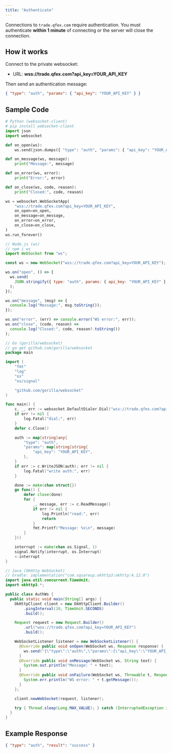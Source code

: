 ```yaml
---
title: "Authenticate"
---
```


Connections to `trade.qfex.com` require authentication. You must authenticate **within 1 minute** of connecting or the server will close the connection.

## How it works

Connect to the private websocket:

- URL: **wss://trade.qfex.com?api_key=YOUR_API_KEY**

Then send an authentication message:

```json
{ "type": "auth", "params": { "api_key": "YOUR_API_KEY" } }
```

## Sample Code

<CodeGroup>

```python python
# Python (websocket-client)
# pip install websocket-client
import json
import websocket

def on_open(ws):
    ws.send(json.dumps({ "type": "auth", "params": { "api_key": "YOUR_API_KEY" } }))

def on_message(ws, message):
    print("Message:", message)

def on_error(ws, error):
    print("Error:", error)

def on_close(ws, code, reason):
    print("Closed:", code, reason)

ws = websocket.WebSocketApp(
    "wss://trade.qfex.com?api_key=YOUR_API_KEY",
    on_open=on_open,
    on_message=on_message,
    on_error=on_error,
    on_close=on_close,
)
ws.run_forever()
```

```javascript node
// Node.js (ws)
// npm i ws
import WebSocket from "ws";

const ws = new WebSocket("wss://trade.qfex.com?api_key=YOUR_API_KEY");

ws.on("open", () => {
  ws.send(
    JSON.stringify({ type: "auth", params: { api_key: "YOUR_API_KEY" } })
  );
});

ws.on("message", (msg) => {
  console.log("Message:", msg.toString());
});

ws.on("error", (err) => console.error("WS error:", err));
ws.on("close", (code, reason) =>
  console.log("Closed:", code, reason?.toString())
);
```

```go go
// Go (gorilla/websocket)
// go get github.com/gorilla/websocket
package main

import (
	"fmt"
	"log"
	"os"
	"os/signal"

	"github.com/gorilla/websocket"
)

func main() {
	c, _, err := websocket.DefaultDialer.Dial("wss://trade.qfex.com?api_key=YOUR_API_KEY", nil)
	if err != nil {
		log.Fatal("dial:", err)
	}
	defer c.Close()

	auth := map[string]any{
		"type": "auth",
		"params": map[string]string{
			"api_key": "YOUR_API_KEY",
		},
	}
	if err := c.WriteJSON(auth); err != nil {
		log.Fatal("write auth:", err)
	}

	done := make(chan struct{})
	go func() {
		defer close(done)
		for {
			_, message, err := c.ReadMessage()
			if err != nil {
				log.Println("read:", err)
				return
			}
			fmt.Printf("Message: %s\n", message)
		}
	}()

	interrupt := make(chan os.Signal, 1)
	signal.Notify(interrupt, os.Interrupt)
	<-interrupt
}
```

```java java
// Java (OkHttp WebSocket)
// Gradle: implementation("com.squareup.okhttp3:okhttp:4.12.0")
import java.util.concurrent.TimeUnit;
import okhttp3.*;

public class AuthWs {
  public static void main(String[] args) {
    OkHttpClient client = new OkHttpClient.Builder()
        .pingInterval(20, TimeUnit.SECONDS)
        .build();

    Request request = new Request.Builder()
        .url("wss://trade.qfex.com?api_key=YOUR_API_KEY")
        .build();

    WebSocketListener listener = new WebSocketListener() {
      @Override public void onOpen(WebSocket ws, Response response) {
        ws.send("{\"type\":\"auth\",\"params\":{\"api_key\":\"YOUR_API_KEY\"}}");
      }
      @Override public void onMessage(WebSocket ws, String text) {
        System.out.println("Message: " + text);
      }
      @Override public void onFailure(WebSocket ws, Throwable t, Response r) {
        System.err.println("WS error: " + t.getMessage());
      }
    };

    client.newWebSocket(request, listener);

    try { Thread.sleep(Long.MAX_VALUE); } catch (InterruptedException ignored) {}
  }
}
```

</CodeGroup>

## Example Response

```json
{ "type": "auth", "result": "success" }
```

